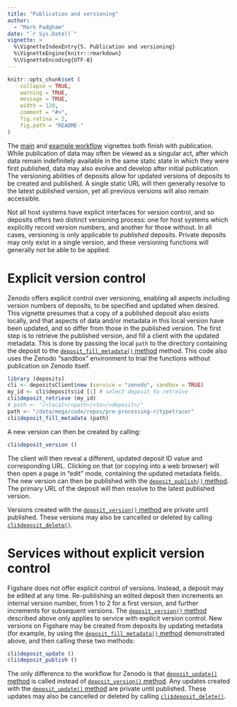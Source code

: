 ```yaml
---
title: "Publication and versioning"
author: 
  - "Mark Padgham"
date: "`r Sys.Date()`"
vignette: >
  %\VignetteIndexEntry{5. Publication and versioning}
  %\VignetteEngine{knitr::rmarkdown}
  %\VignetteEncoding{UTF-8}
---
```


```r
knitr::opts_chunk$set (
    collapse = TRUE,
    warning = TRUE,
    message = TRUE,
    width = 120,
    comment = "#>",
    fig.retina = 2,
    fig.path = "README-"
)
```

The
[main](https://docs.ropensci.org/deposits/articles/deposits.html#publishing-a-deposit)
and [example
workflow](https://docs.ropensci.org/deposits/articles/workflow.html#publishing-a-deposit)
vignettes both finish with publication. While publication of data may often be
viewed as a singular act, after which data remain indefinitely available in the
same static state in which they were first published, data may also evolve and
develop after initial publication. The versioning abilities of deposits allow
for updated versions of deposits to be created and published. A single static
URL will then generally resolve to the latest published version, yet all
previous versions will also remain accessible.

Not all host systems have explicit interfaces for version control, and so
deposits offers two distinct versioning process: one for host systems which
explicitly record version numbers, and another for those without. In all cases,
versioning is only applicable to *published* deposits. Private deposits may
only exist in a single version, and these versioning functions will generally
not be able to be applied.

# Explicit version control

Zenodo offers explicit control over versioning, enabling all aspects including
version numbers of deposits, to be specified and updated when desired. This
vignette presumes that a copy of a published deposit also exists locally, and
that aspects of data and/or metadata in this local version have been updated,
and so differ from those in the published version. The first step is to
retrieve the published version, and fill a client with the updated metadata.
This is done by passing the local `path` to the directory containing the
deposit to the [`deposit_fill_metadata()`
method](https://docs.ropensci.org/deposits/reference/depositsClient.html#method-deposit-fill-metadata-)
method. This code also uses the Zenodo "sandbox" environment to trial the
functions without publication on Zenodo itself.

```r
library (deposits)
cli <- depositsClient$new (service = "zenodo", sandbox = TRUE)
my_id <- cli$deposits$id [1] # select deposit to retreive
cli$deposit_retrieve (my_id)
# path <- "/<local>/<path>/<to>/<deposit>/"
path <- "/data/mega/code/repos/pre-processing-r/typetracer"
cli$deposit_fill_metadata (path)
```

A new version can then be created by calling:

```r
cli$deposit_version ()
```

The client will then reveal a different, updated deposit ID value and
corresponding URL. Clicking on that (or copying into a web browser) will then
open a page in "edit" mode, containing the updated metadata fields. The new
version can then be published with the [`deposit_publish()`
method](https://docs.ropensci.org/deposits/reference/depositsClient.html#method-deposit-publish-).
The primary URL of the deposit will then resolve to the latest published
version.

Versions created with the [`deposit_version()`
method](https://docs.ropensci.org/deposits/reference/depositsClient.html#method-deposit-version-)
are private until published. These versions may also be cancelled or deleted by
calling
[`cli$deposit_delete()`](https://docs.ropensci.org/deposits/reference/depositsClient.html#method-deposit-delete-).

# Services without explicit version control

Figshare does not offer explicit control of versions. Instead, a deposit may be
edited at any time. Re-publishing an edited deposit then increments an internal
version number, from 1 to 2 for a first version, and further increments for
subsequent versions. The [`deposit_version()`
method](https://docs.ropensci.org/deposits/reference/depositsClient.html#method-deposit-version-)
described above only applies to service with explicit version control. New
versions on Figshare may be created from deposits by updating metadata (for
example, by using the [`deposit_fill_metadata()`
method](https://docs.ropensci.org/deposits/reference/depositsClient.html#method-deposit-fill-metadata-)
demonstrated above, and then calling these two methods:

```r
cli$deposit_update ()
cli$deposit_publish ()
```

The only difference to the workflow for Zenodo is that [`deposit_update()`
method](https://docs.ropensci.org/deposits/reference/depositsClient.html#method-deposit-update-)
is called instead of [`deposit_version()`
method](https://docs.ropensci.org/deposits/reference/depositsClient.html#method-deposit-version-).
Any updates created with the [`deposit_update()`
method](https://docs.ropensci.org/deposits/reference/depositsClient.html#method-deposit-update-)
are private until published. These updates may also be cancelled or deleted by
calling
[`cli$deposit_delete()`](https://docs.ropensci.org/deposits/reference/depositsClient.html#method-deposit-delete-).
